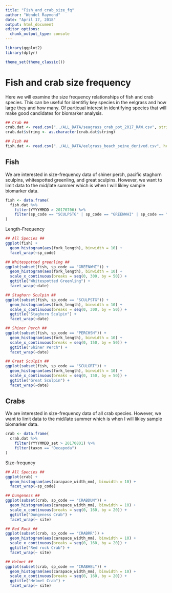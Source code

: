 ```yaml
---
title: "Fish_and_crab_size_fq"
author: "Wendel Raymond"
date: "April 17, 2018"
output: html_document
editor_options: 
  chunk_output_type: console
---
```

```r
library(ggplot2)
library(dplyr)

theme_set(theme_classic())
```


# Fish and crab size frequency
Here we will examine the size frequency relationships of fish and crab species. This can be useful for identifiy key species in the eelgrass and how large they and how many. Of particual interest in identifying species that will make good candidates for biomarker analysis.

```r
## Crab ##
crab.dat <- read.csv("../ALL_DATA/seagrass_crab_pot_2017_RAW.csv", stringsAsFactors = FALSE, header = TRUE)
crab.dat$string <- as.character(crab.dat$string)

## Fish ##
fish.dat <- read.csv("../ALL_DATA/eelgrass_beach_seine_derived.csv", header = TRUE, stringsAsFactors = FALSE)
```

## Fish
We are interested in size-frequency data of shiner perch, pacific staghorn sculpins, whitespotted greenling, and great sculpins. However, we want to limit data to the mid/late summer which is when I will likley sample biomarker data.

```r
fish <- data.frame(
  fish.dat %>% 
    filter(YYYYMMDD > 20170706) %>% 
    filter(sp_code == "SCULPSTG" | sp_code == "GREENWHI" | sp_code == "PERCHSH" | sp_code == "SCULGRT")
)
```

Length-Frequency
```r
## All Species ##
ggplot(fish) +
  geom_histogram(aes(fork_length), binwidth = 10) +
  facet_wrap(~sp_code)

## Whitespotted greenling ##
ggplot(subset(fish, sp_code == "GREENWHI")) +
  geom_histogram(aes(fork_length), binwidth = 10) +
  scale_x_continuous(breaks = seq(0, 300, by = 50)) +
  ggtitle("Whitespotted Greenling") +
  facet_wrap(~date)

## Staghorn Sculpin ##
ggplot(subset(fish, sp_code == "SCULPSTG")) +
  geom_histogram(aes(fork_length), binwidth = 10) +
  scale_x_continuous(breaks = seq(0, 300, by = 50)) +
  ggtitle("Staghorn Sculpin") +
  facet_wrap(~date)

## Shiner Perch ##
ggplot(subset(fish, sp_code == "PERCHSH")) +
  geom_histogram(aes(fork_length), binwidth = 10) +
  scale_x_continuous(breaks = seq(0, 150, by = 50)) +
  ggtitle("Shiner Perch") +
  facet_wrap(~date)

## Great Sculpin ##
ggplot(subset(fish, sp_code == "SCULGRT")) +
  geom_histogram(aes(fork_length), binwidth = 10) +
  scale_x_continuous(breaks = seq(0, 150, by = 50)) +
  ggtitle("Great Sculpin") +
  facet_wrap(~date)
```

## Crabs
We are interested in size-frequency data of all crab species. However, we want to limit data to the mid/late summer which is when I will likley sample biomarker data.

```r
crab <- data.frame(
  crab.dat %>% 
    filter(YYYYMMDD_set > 20170801) %>% 
    filter(taxon == "Decapoda")
)
```

Size-frequncy
```r
## All Species ##
ggplot(crab) +
  geom_histogram(aes(carapace_width_mm), binwidth = 10) +
  facet_wrap(~sp_code)

## Dungeness ##
ggplot(subset(crab, sp_code == "CRABDUN")) +
  geom_histogram(aes(carapace_width_mm), binwidth = 10) +
  scale_x_continuous(breaks = seq(0, 160, by = 20)) +
  ggtitle("Dungeness Crab") +
  facet_wrap(~ site)

## Red Rock ##
ggplot(subset(crab, sp_code == "CRABRR")) +
  geom_histogram(aes(carapace_width_mm), binwidth = 10) +
  scale_x_continuous(breaks = seq(0, 160, by = 20)) +
  ggtitle("Red rock Crab") +
  facet_wrap(~ site)

## Helmet ##
ggplot(subset(crab, sp_code == "CRABHEL")) +
  geom_histogram(aes(carapace_width_mm), binwidth = 10) +
  scale_x_continuous(breaks = seq(0, 160, by = 20)) +
  ggtitle("Helmet Crab") +
  facet_wrap(~ site)
```

